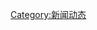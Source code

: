 {{ambox
| type  = notice
| image = [[File:Gnome globe current event.svg|42px]]
| imageright = [[File:Bruce McCandless II during EVA in 1984.jpg|48px|Space]]
| issue  = '''本文记述一位正在[[太空]]的人物'''。
| fix = 随着任务的进行，内容可能快速更新。
}}

<includeonly>[[Category:新闻动态]]</includeonly>
<noinclude>
</noinclude>